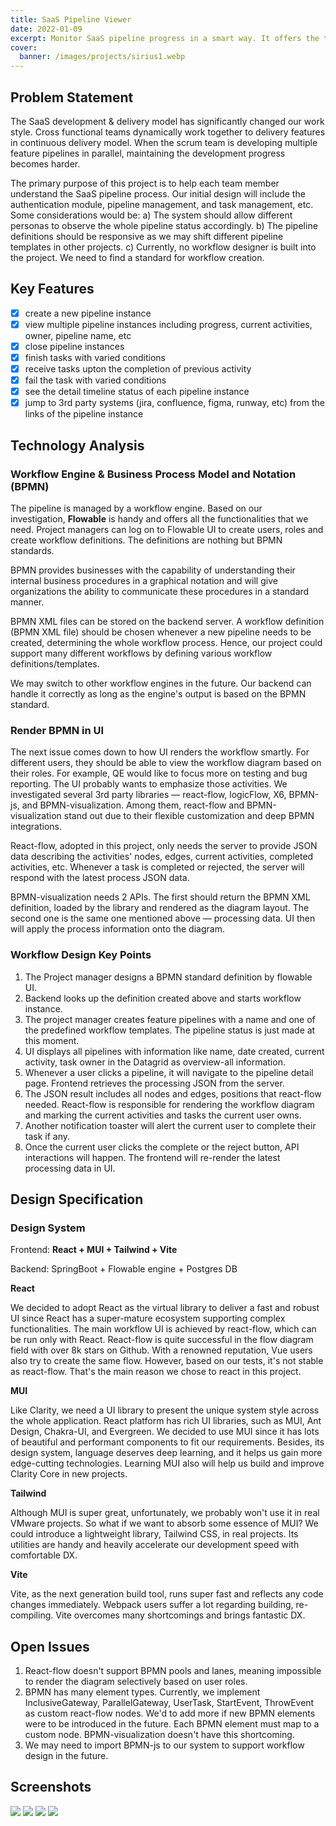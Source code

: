 ```yaml
---
title: SaaS Pipeline Viewer
date: 2022-01-09
excerpt: Monitor SaaS pipeline progress in a smart way. It offers the team members to understand their tasks.
cover:
  banner: /images/projects/sirius1.webp
---
```


## Problem Statement

The SaaS development & delivery model has significantly changed our work style. Cross functional teams dynamically work
together to delivery features in continuous delivery model. When the scrum team is developing multiple feature pipelines
in parallel, maintaining the development progress becomes harder.

The primary purpose of this project is to help each team member understand the SaaS pipeline process. Our initial design
will include the authentication module, pipeline management, and task management, etc. Some considerations would be: a)
The system should allow different personas to observe the whole pipeline status accordingly. b) The pipeline definitions
should be responsive as we may shift different pipeline templates in other projects. c) Currently, no workflow designer
is built into the project. We need to find a standard for workflow creation.

## Key Features

- [x] create a new pipeline instance
- [x] view multiple pipeline instances including progress, current activities, owner, pipeline name, etc
- [x] close pipeline instances
- [x] finish tasks with varied conditions
- [x] receive tasks upton the completion of previous activity
- [x] fail the task with varied conditions
- [x] see the detail timeline status of each pipeline instance
- [x] jump to 3rd party systems (jira, confluence, figma, runway, etc) from the links of the pipeline instance

## Technology Analysis

### Workflow Engine & Business Process Model and Notation (BPMN)

The pipeline is managed by a workflow engine. Based on our investigation, **Flowable** is handy and offers all the
functionalities that we need. Project managers can log on to Flowable UI to create users, roles and create workflow
definitions. The definitions are nothing but BPMN standards.

BPMN provides businesses with the capability of understanding their internal business procedures in a graphical notation
and will give organizations the ability to communicate these procedures in a standard manner.

BPMN XML files can be stored on the backend server. A workflow definition (BPMN XML file) should be chosen whenever a
new pipeline needs to be created, determining the whole workflow process. Hence, our project could support many
different workflows by defining various workflow definitions/templates.

We may switch to other workflow engines in the future. Our backend can handle it correctly as long as the engine's
output is based on the BPMN standard.

### Render BPMN in UI

The next issue comes down to how UI renders the workflow smartly. For different users, they should be able to view the
workflow diagram based on their roles. For example, QE would like to focus more on testing and bug reporting. The UI
probably wants to emphasize those activities. We investigated several 3rd party libraries — react-flow, logicFlow, X6,
BPMN-js, and BPMN-visualization. Among them, react-flow and BPMN-visualization stand out due to their flexible
customization and deep BPMN integrations.

React-flow, adopted in this project, only needs the server to provide JSON data describing the activities' nodes, edges,
current activities, completed activities, etc. Whenever a task is completed or rejected, the server will respond with
the latest process JSON data.

BPMN-visualization needs 2 APIs. The first should return the BPMN XML definition, loaded by the library and rendered as
the diagram layout. The second one is the same one mentioned above — processing data. UI then will apply the process
information onto the diagram.

### Workflow Design Key Points

1. The Project manager designs a BPMN standard definition by flowable UI.
2. Backend looks up the definition created above and starts workflow instance.
3. The project manager creates feature pipelines with a name and one of the predefined workflow templates. The pipeline
   status is just made at this moment.
4. UI displays all pipelines with information like name, date created, current activity, task owner in the Datagrid as
   overview-all information.
5. Whenever a user clicks a pipeline, it will navigate to the pipeline detail page. Frontend retrieves the processing
   JSON from the server.
6. The JSON result includes all nodes and edges, positions that react-flow needed. React-flow is responsible for
   rendering the workflow diagram and marking the current activities and tasks the current user owns.
7. Another notification toaster will alert the current user to complete their task if any.
8. Once the current user clicks the complete or the reject button, API interactions will happen. The frontend will
   re-render the latest processing data in UI.

## Design Specification

### Design System

Frontend: **React + MUI + Tailwind + Vite**

Backend: SpringBoot + Flowable engine + Postgres DB

**React**

We decided to adopt React as the virtual library to deliver a fast and robust UI since React has a super-mature
ecosystem supporting complex functionalities. The main workflow UI is achieved by react-flow, which can be run only with
React. React-flow is quite successful in the flow diagram field with over 8k stars on Github. With a renowned
reputation, Vue users also try to create the same flow. However, based on our tests, it's not stable as react-flow.
That's the main reason we chose to react in this project.

**MUI**

Like Clarity, we need a UI library to present the unique system style across the whole application. React platform has
rich UI libraries, such as MUI, Ant Design, Chakra-UI, and Evergreen. We decided to use MUI since it has lots of
beautiful and performant components to fit our requirements. Besides, its design system, language deserves deep
learning, and it helps us gain more edge-cutting technologies. Learning MUI also will help us build and improve Clarity
Core in new projects.

**Tailwind**

Although MUI is super great, unfortunately, we probably won't use it in real VMware projects. So what if we want to
absorb some essence of MUI? We could introduce a lightweight library, Tailwind CSS, in real projects. Its utilities are
handy and heavily accelerate our development speed with comfortable DX.

**Vite**

Vite, as the next generation build tool, runs super fast and reflects any code changes immediately. Webpack users suffer
a lot regarding building, re-compiling. Vite overcomes many shortcomings and brings fantastic DX.

## Open Issues

1. React-flow doesn't support BPMN pools and lanes, meaning impossible to render the diagram selectively based on user
   roles.
2. BPMN has many element types. Currently, we implement InclusiveGateway, ParallelGateway, UserTask, StartEvent,
   ThrowEvent as custom react-flow nodes. We'd to add more if new BPMN elements were to be introduced in the future.
   Each BPMN element must map to a custom node. BPMN-visualization doesn't have this shortcoming.
3. We may need to import BPMN-js to our system to support workflow design in the future.

## Screenshots

<div style={{display: 'flex', flexDirection: 'column', gap: '2rem', marginBottom: '2rem'}}>
  <Image src="/projects/sirius1.webp" width={2084} height={1156} />
  <Image src="/projects/sirius2.webp" width={2084} height={1156} />
  <Image src="/projects/sirius3.webp" width={2084} height={1156} />
  <Image src="/projects/sirius4.webp" width={2084} height={1156} />
</div>
